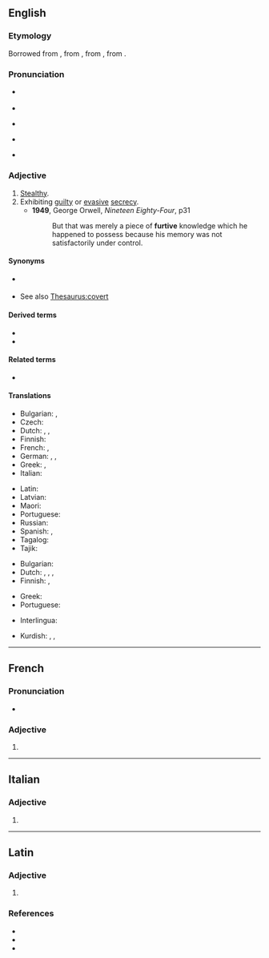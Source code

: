==English==

===Etymology===
{{root|en|ine-pro|*bʰer-}}
Borrowed from {{bor|en|fr|furtif|t=stealthy}}, from {{der|en|la|fūrtīvus|t=stolen}}, from {{m|la|fūrtum|t=theft}}, from {{m|la|fūr|t=thief}}.

===Pronunciation===
* {{a|UK}} {{IPA|en|/ˈfɜːtɪv/}}
* {{audio|en|en-uk-Furtive.ogg|Audio (UK)}}
* {{a|AusE}} {{IPA|en|[ˈfɜːɾɪv]}}
* {{a|US}} {{IPA|en|[ˈfɝ.ɽɪv]}}
* {{audio|en|en-us-furtive.ogg|Audio (US)}}

===Adjective===
{{en-adj}}

# [[stealthy|Stealthy]].
# Exhibiting [[guilty]] or [[evasive]] [[secrecy]].
#* '''1949''', George Orwell, ''Nineteen Eighty-Four'', p31
#*: But that was merely a piece of '''furtive''' knowledge which he happened to possess because his memory was not satisfactorily under control.

====Synonyms====
* {{sense|stealthy}} {{l|en|surreptitious}}
* See also [[Thesaurus:covert]]

====Derived terms====
* {{l|en|furtively}}
* {{l|en|furtiveness}}

====Related terms====
* {{l|en|ferret}}

====Translations====
{{trans-top|stealthy}}
* Bulgarian: {{t+|bg|скрит}}, {{t+|bg|прикрит}}
* Czech: {{t|cs|kradmý}}
* Dutch: {{t+|nl|heimelijk}}, {{t+|nl|steels}}, {{t|nl|furtief}}
* Finnish: {{t|fi|vaivihkainen}}
* French: {{t+|fr|furtif}}, {{t+|fr|subreptice}}
* German: {{t+|de|heimlich}}, {{t+|de|geheim}}, {{t+|de|tarnen|alt=Tarn-}}
* Greek: {{t+|el|λαθραίος|m}}, {{t+|el|κρυφός|m}}
* Italian: {{t+|it|furtivo}}
{{trans-mid}}
* Latin: {{t|la|furtīvus}}
* Latvian: {{t|lv|zaglīgs}}
* Maori: {{t|mi|whakamokeke}}
* Portuguese: {{t+|pt|furtivo}}
* Russian: {{t+|ru|скры́тный}}
* Spanish: {{t+|es|furtivo}}, {{t+|es|sigiloso}}
* Tagalog: {{t|tl|alimis}}
* Tajik: {{t+|tg|ноаён}}
{{trans-bottom}}

{{trans-top|exhibiting guilty or evasive secrecy}}
* Bulgarian: {{t+|bg|потаен}}
* Dutch: {{t+|nl|heimelijk}}, {{t+|nl|diefachtig}}, {{t+|nl|steels}}, {{t|nl|furtief}}
* Finnish: {{t|fi|vaivihkainen}}, {{t+|fi|petollinen}}
{{trans-mid}}
* Greek: {{t+|el|φευγαλέος|m}}
* Portuguese: {{t+|pt|furtivo}}
{{trans-bottom}}

{{checktrans-top}}
* Interlingua: {{t-check|ia|furtive}}
{{trans-mid}}
* Kurdish: {{t+check|ku|dizîkî}}, {{t+check|ku|nehînî}}, {{t+check|ku|razberî}}
{{trans-bottom}}

----

==French==

===Pronunciation===
* {{fr-IPA}}

===Adjective===
{{head|fr|adjective form}}

# {{feminine singular of|fr|furtif}}

----

==Italian==

===Adjective===
{{it-adj-form|f-p}}

# {{adj form of|it|furtivo||f|p}}

----

==Latin==

===Adjective===
{{la-adj-form|fūrtīve}}

# {{inflection of|la|fūrtīvus||m|voc|s}}

===References===
* {{R:L&S}}
* {{R:Elementary Lewis}}
* {{R:Gaffiot}}
